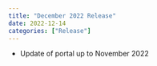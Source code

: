 ```yaml
---
title: "December 2022 Release"
date: 2022-12-14
categories: ["Release"]
---
```


<script src="/rmarkdown-libs/header-attrs/header-attrs.js"></script>


<ul>
<li>Update of portal up to November 2022</li>
</ul>
